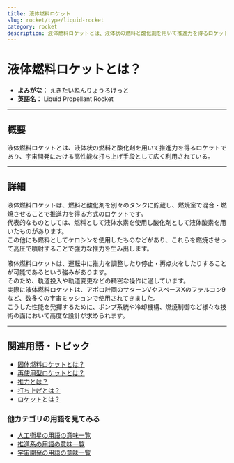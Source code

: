 ```yaml
---
title: 液体燃料ロケット
slug: rocket/type/liquid-rocket
category: rocket
description: 液体燃料ロケットとは、液体状の燃料と酸化剤を用いて推進力を得るロケットであり、宇宙開発における高性能な打ち上げ手段として広く利用されている。
---
```



<Head>
  <script type="application/ld+json">
    {`{
      "@context": "https://schema.org",
      "@type": "DefinedTerm",
      "name": "液体燃料ロケット",
      "inDefinedTermSet": "https://www.space-portal.org",
      "termCode": "rocket/liquid-rocket",
      "description": "液体燃料ロケットとは、液体状の燃料と酸化剤を用いて推進力を得るロケットであり、宇宙開発における高性能な打ち上げ手段として広く利用されている。",
      "url": "https://www.space-portal.org/docs/rocket/type/liquid-rocket"
    }`}
  </script>
</Head>

# 液体燃料ロケットとは？

- **よみがな：** えきたいねんりょうろけっと  
- **英語名：** Liquid Propellant Rocket  

---

## 概要

液体燃料ロケットとは、液体状の燃料と酸化剤を用いて推進力を得るロケットであり、宇宙開発における高性能な打ち上げ手段として広く利用されている。

---

## 詳細

液体燃料ロケットは、燃料と酸化剤を別々のタンクに貯蔵し、燃焼室で混合・燃焼させることで推進力を得る方式のロケットです。  
代表的なものとしては、燃料として液体水素を使用し酸化剤として液体酸素を用いたものがあります。  
この他にも燃料としてケロシンを使用したものなどがあり、これらを燃焼させって高圧で噴射することで強力な推力を生み出します。  

液体燃料ロケットは、運転中に推力を調整したり停止・再点火をしたりすることが可能であるという強みがあります。  
そのため、軌道投入や軌道変更などの精密な操作に適しています。  
実際に液体燃料ロケットは、アポロ計画のサターンVやスペースXのファルコン9など、数多くの宇宙ミッションで使用されてきました。  
こうした性能を発揮するために、ポンプ系統や冷却機構、燃焼制御など様々な技術の面において高度な設計が求められます。  

---

## 関連用語・トピック

- [固体燃料ロケットとは？](/rocket/type/solid-rocket)  
- [再使用型ロケットとは？](/rocket/type/reusable-rocket)  
- [推力とは？](/rocket/propulsion/system/thrust)  
- [打ち上げとは？](/rocket/launch/launch)
- [ロケットとは？](/rocket/rocket)  

### 他カテゴリの用語を見てみる
- [人工衛星の用語の意味一覧](/category/satellite)
- [推進系の用語の意味一覧](/category/propulsion)
- [宇宙開発の用語の意味一覧](/category/glossary)
